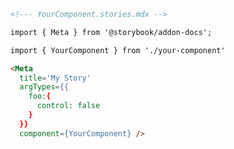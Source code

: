 ```md
<!--- YourComponent.stories.mdx -->

import { Meta } from '@storybook/addon-docs';

import { YourComponent } from './your-component'

<Meta 
  title='My Story' 
  argTypes={{
    foo:{
      control: false
    }
  }}
  component={YourComponent} />
```

